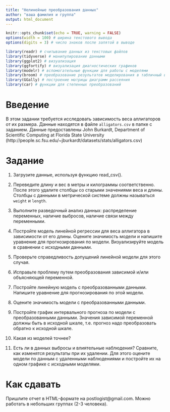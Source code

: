 ```yaml
---
title: "Нелинейные преобразования данных"
author: "ваша фамилия и группа"
output: html_document
---
```


```r
knitr::opts_chunk$set(echo = TRUE, warning = FALSE)
options(width = 100) # ширина текстового вывода
options(digits = 3) # число знаков после запятой в выводе 
```


```r
library(readr) # считывание данных из текстовых файлов
library(tidyverse) # манипулирование данными 
library(ggplot2) # визуализация 
library(ggfortify) # визуализация диагностических графиков
library(modelr) # вспомогательные функции для работы с моделями
library(broom) # преобразование результатов моделирования в табличный вид
library(GGally) # построение матрицы диаграмм рассеяния 
library(car) # функции для степенных преобразований

```

# Введение 

В этом задании требуется исследовать зависимость веса аллигаторов от их размера. Данные находятся в файле `alligators.csv` в папке с заданием.
Данные предоставлены John Burkardt, Department of Scientific Computing at Florida State University (http://people.sc.fsu.edu/~jburkardt/datasets/stats/alligators.csv)


# Задание

1. Загрузите данные, используя функцию read_csv().

2. Переведите длину и вес в метры и килограммы соответственно. После этого удалите столбцы со старыми значениями веса и длины. Столбцы с данными в метрической системе должны называться `weight` и `length`.

3. Выполните разведочный анализ данных: распределение переменных, наличие выбросов, наличие связи между переменными. 

4. Постройте модель линейной регрессии для веса аллигатора в зависимости от его длины. Оцените значимость модели и напишите уравнение для прогнозирования по модели. Визуализируйте модель в сравнении с исходными данными.

5. Проверьте справедливость допущений линейной модели для этого случая.

6. Исправьте проблему путем преобразования зависимой и/или объясняющей переменной. 

7. Постройте линейную модель с преобразованными данными.  Напишите уравнение для прогнозирования по этой модели.

8. Оцените значимость модели с преобразованными данными.

9. Постройте график интервального прогноза по модели с преобразованными данными. Значения зависимой переменной должны быть в исходной шкале, т.е. прогноз надо преобразовать обратно к исходной шкале.

10. Какая из моделей точнее?

11. Есть ли в данных выбросы и влиятельные наблюдения? Сравните, как изменятся результаты при их удалении. Для этого оцените модели по данным с удаленными наблюдениями и постройте их на одном графике с исходными моделями.


# Как сдавать

Пришлите отчет в HTML-формате на postlogist@gmail.com.
Можно работать в небольших группах (2-3 человека).